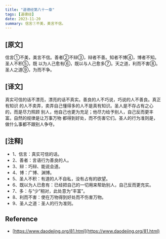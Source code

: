 ```yaml
---
title: "道德经第八十一章"
tags: [道德经]
date: 2023-11-20
summary: 信言①不美，美言不信。
---
```


## [原文]

信言①不美，美言不信。善者②不辩③，辩者不善。知者不博④，博者不知。圣人不积⑤，既
以为人己愈有⑥，既以与人己愈多⑦。天之道，利而不害⑧。圣人之道⑨，为而不争。

## [译文]

真实可信的话不漂亮，漂亮的话不真实。善良的人不巧说，巧说的人不善良。真正有知识
的人不卖弄，卖弄自己懂得多的人不是真有知识。圣人是不存占有之心的，而是尽力照顾
别人，他自己也更为充足；他尽力给予别人，自己反而更丰富。自然的规律是让万事万物
都得到好处，而不伤害它们。圣人的行为准则是，做什么事都不跟别人争夺。

## [注释]

- 1、信言：真实可信的话。
- 2、善者：言语行为善良的人。
- 3、辩：巧辩、能说会道。
- 4、博：广博、渊博。
- 5、圣人不积：有道的人不自私，没有占有的欲望。
- 6、既以为人已愈有：已经把自己的一切用来帮助别人，自己反而更充实。
- 7、多：与“少”相对，此处意为“丰富”。
- 8、利而不害：使在万物得到好处而不伤害万物。
- 9、圣人之道：圣人的行为准则。

## Reference

- [https://www.daodejing.org/81.html](https://www.daodejing.org/81.html)